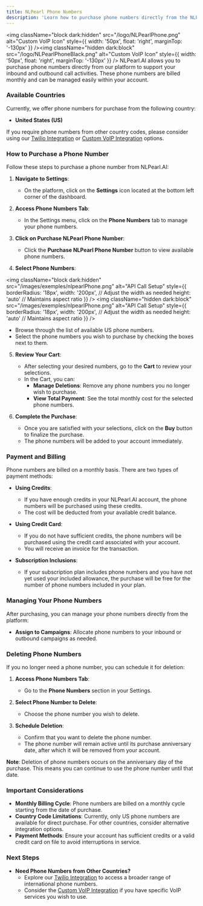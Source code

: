 ```yaml
---
title: NLPearl Phone Numbers
description: 'Learn how to purchase phone numbers directly from the NLPearl.AI platform.'
---
```


<img
	className="block dark:hidden"
  src="/logo/NLPearlPhone.png"
  alt="Custom VoIP Icon"
  style={{ width: '50px', float: 'right', marginTop: '-130px' }}
/><img
	className="hidden dark:block"
  src="/logo/NLPearlPhoneBlack.png"
  alt="Custom VoIP Icon"
  style={{ width: '50px', float: 'right', marginTop: '-130px' }}
/>
NLPearl.AI allows you to purchase phone numbers directly from our platform to support your inbound and outbound call activities. These phone numbers are billed monthly and can be managed easily within your account.

### Available Countries

Currently, we offer phone numbers for purchase from the following country:

- **United States (US)**

If you require phone numbers from other country codes, please consider using our [Twilio Integration](/docs/twilio-integration) or [Custom VoIP Integration](/docs/custom-voip-integration) options.

### How to Purchase a Phone Number

Follow these steps to purchase a phone number from NLPearl.AI:

1. **Navigate to Settings**:
   - On the platform, click on the **Settings** icon located at the bottom left corner of the dashboard.

2. **Access Phone Numbers Tab**:
   - In the Settings menu, click on the **Phone Numbers** tab to manage your phone numbers.

3. **Click on Purchase NLPearl Phone Number**:
   - Click the **Purchase NLPearl Phone Number** button to view available phone numbers.

4. **Select Phone Numbers**:

<img
	className="block dark:hidden"
	src="/images/exemples/nlpearlPhone.png"
	alt="API Call Setup"
	style={{ 
	borderRadius: '18px', 
	width: '200px', // Adjust the width as needed
	height: 'auto'  // Maintains aspect ratio
	}}
/>
<img
	className="hidden dark:block"
	src="/images/exemples/nlpearlPhone.png"
	alt="API Call Setup"
	style={{ 
	borderRadius: '18px', 
	width: '200px', // Adjust the width as needed
	height: 'auto'  // Maintains aspect ratio
	}}
/>

   - Browse through the list of available US phone numbers.
   - Select the phone numbers you wish to purchase by checking the boxes next to them.

5. **Review Your Cart**:
   - After selecting your desired numbers, go to the **Cart** to review your selections.
   - In the Cart, you can:
     - **Manage Deletions**: Remove any phone numbers you no longer wish to purchase.
     - **View Total Payment**: See the total monthly cost for the selected phone numbers.

6. **Complete the Purchase**:
   - Once you are satisfied with your selections, click on the **Buy** button to finalize the purchase.
   - The phone numbers will be added to your account immediately.

### Payment and Billing

Phone numbers are billed on a monthly basis. There are two types of payment methods:

- **Using Credits**:
  - If you have enough credits in your NLPearl.AI account, the phone numbers will be purchased using these credits.
  - The cost will be deducted from your available credit balance.

- **Using Credit Card**:
  - If you do not have sufficient credits, the phone numbers will be purchased using the credit card associated with your account.
  - You will receive an invoice for the transaction.

- **Subscription Inclusions**:
  - If your subscription plan includes phone numbers and you have not yet used your included allowance, the purchase will be free for the number of phone numbers included in your plan.

### Managing Your Phone Numbers

After purchasing, you can manage your phone numbers directly from the platform:

- **Assign to Campaigns**: Allocate phone numbers to your inbound or outbound campaigns as needed.

### Deleting Phone Numbers

If you no longer need a phone number, you can schedule it for deletion:

1. **Access Phone Numbers Tab**:
   - Go to the **Phone Numbers** section in your Settings.

2. **Select Phone Number to Delete**:
   - Choose the phone number you wish to delete.

3. **Schedule Deletion**:
   - Confirm that you want to delete the phone number.
   - The phone number will remain active until its purchase anniversary date, after which it will be removed from your account.

**Note**: Deletion of phone numbers occurs on the anniversary day of the purchase. This means you can continue to use the phone number until that date.

### Important Considerations

- **Monthly Billing Cycle**: Phone numbers are billed on a monthly cycle starting from the date of purchase.
- **Country Code Limitations**: Currently, only US phone numbers are available for direct purchase. For other countries, consider alternative integration options.
- **Payment Methods**: Ensure your account has sufficient credits or a valid credit card on file to avoid interruptions in service.

### Next Steps

- **Need Phone Numbers from Other Countries?**
  - Explore our [Twilio Integration](/docs/twilio-integration) to access a broader range of international phone numbers.
  - Consider the [Custom VoIP Integration](/docs/custom-voip-integration) if you have specific VoIP services you wish to use.



